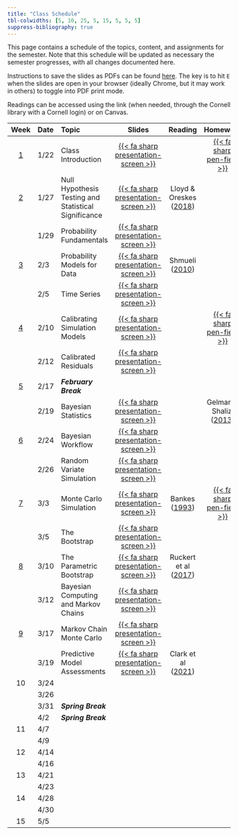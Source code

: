 ```yaml
---
title: "Class Schedule"
tbl-colwidths: [5, 10, 25, 5, 15, 5, 5, 5]
suppress-bibliography: true
---
```


This page contains a schedule of the topics, content, and assignments for the semester.
Note that this schedule will be updated as necessary the semester progresses, with all changes documented here.

Instructions to save the slides as PDFs can be found [here](https://quarto.org/docs/presentations/revealjs/presenting.html#print-to-pdf). The key is to hit `E` when the slides are open in your browser (ideally Chrome, but it may work in others) to toggle into PDF print mode.

Readings can be accessed using the link (when needed, through the Cornell library with a Cornell login) or on Canvas. 

| Week | Date | Topic | Slides | Reading | Homework | 
:-----:|:---------|:---------|:---------:|:------:|:--:|:---:|
| [1](weeks/week01.qmd) | 1/22 | Class Introduction | [{{< fa sharp presentation-screen >}}](slides/lecture01-1-intro.qmd) | | [{{< fa sharp pen-field >}}](hw/hw01/hw01.qmd) |
| [2](weeks/week02.qmd) | 1/27 | Null Hypothesis Testing and Statistical Significance | [{{< fa sharp presentation-screen >}}](slides/lecture02-1-nhst.qmd) | Lloyd & Oreskes ([2018](https://agupubs-onlinelibrary-wiley-com.proxy.library.cornell.edu/doi/10.1002/2017EF000665)) | |
|   | 1/29 | Probability Fundamentals  | [{{< fa sharp presentation-screen >}}](slides/lecture02-2-probreview.qmd) | | |
| [3](weeks/week03.qmd) | 2/3  | Probability Models for Data | [{{< fa sharp presentation-screen >}}](slides/lecture03-1-probmodels.qmd) | Shmueli ([2010](https://projecteuclid-org.proxy.library.cornell.edu/journals/statistical-science/volume-25/issue-3/To-Explain-or-to-Predict/10.1214/10-STS330.full)) | | 
|   | 2/5  | Time Series | [{{< fa sharp presentation-screen >}}](slides/lecture03-2-timeseries.qmd) | | |
| [4](weeks/week04.qmd) | 2/10 | Calibrating Simulation Models | [{{< fa sharp presentation-screen >}}](slides/lecture04-1-diffeqmodels.qmd) | | [{{< fa sharp pen-field >}}](hw/hw02/hw02.qmd) |
|   | 2/12 | Calibrated Residuals | [{{< fa sharp presentation-screen >}}](slides/lecture04-2-correlatedresiduals.qmd) | | |
| [5](weeks/week05.qmd) | 2/17 | ***February Break*** | | | |
|   | 2/19 | Bayesian Statistics |  [{{< fa sharp presentation-screen >}}](slides/lecture05-1-bayes.qmd) | | Gelman & Shalizi ([2013](https://bpspsychub-onlinelibrary-wiley-com.proxy.library.cornell.edu/doi/10.1111/j.2044-8317.2011.02037.x))|
| [6](weeks/week06.qmd) | 2/24 | Bayesian Workflow | [{{< fa sharp presentation-screen >}}](slides/lecture06-1-bayes-workflow.qmd) | | |
|   | 2/26 | Random Variate Simulation | [{{< fa sharp presentation-screen >}}](slides/lecture06-2-random-simulation.qmd) | | |
| [7](weeks/week07.qmd) | 3/3  | Monte Carlo Simulation | [{{< fa sharp presentation-screen >}}](slides/lecture07-1-monte-carlo.qmd) | Bankes ([1993](https://pubsonline-informs-org.proxy.library.cornell.edu/doi/10.1287/opre.41.3.435)) | [{{< fa sharp pen-field >}}](hw/hw02/hw02.qmd) |
|   | 3/5  | The Bootstrap  | [{{< fa sharp presentation-screen >}}](slides/lecture07-2-bootstrap.qmd) | | |
| [8](weeks/week08.qmd) | 3/10 | The Parametric Bootstrap | [{{< fa sharp presentation-screen >}}](slides/lecture08-1-parametric-bootstrap.qmd) | Ruckert et al ([2017](https://link.springer.com/article/10.1007/s10584-016-1858-z)) | |
|   | 3/12 | Bayesian Computing and Markov Chains | [{{< fa sharp presentation-screen >}}](slides/lecture08-2-bayesian-computation.qmd) | | |
| [9](weeks/week09.qmd) | 3/17 | Markov Chain Monte Carlo | [{{< fa sharp presentation-screen >}}](slides/lecture09-1-mcmc.qmd) | | |
|   | 3/19 | Predictive Model Assessments | [{{< fa sharp presentation-screen >}}](slides/lecture09-2-model-skill.qmd)  | Clark et al ([2021](https://agupubs-onlinelibrary-wiley-com.proxy.library.cornell.edu/doi/10.1029/2020WR029001)) | |
| 10 | 3/24 |  | | | |
|    | 3/26 |  | | | | 
|    | 3/31 | ***Spring Break*** | 
|    | 4/2  | ***Spring Break*** |
| 11 | 4/7  |  | | | |
|    | 4/9 | | | | |
| 12 | 4/14 |  | 
|    | 4/16 | |
| 13 | 4/21 | |
|    | 4/23 | |
| 14 | 4/28 |  | | | |
|    | 4/30 |  | | | |
| 15 | 5/5  | | | | |
